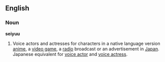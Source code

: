 ==English==

===Noun===
'''seiyuu'''

#Voice actors and actresses for characters in a native language version [[anime]], a [[video game]], a [[radio]] broadcast or an advertisement in [[Japan]].  Japanese equivalent for [[voice actor]] and [[voice actress]].